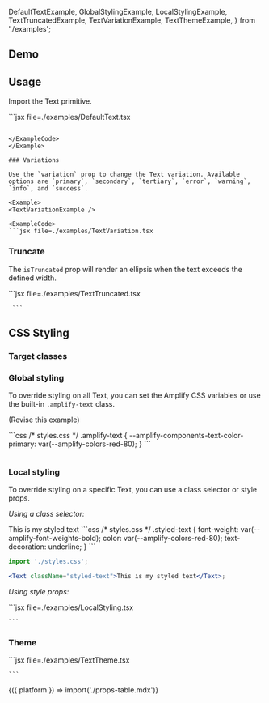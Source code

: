   DefaultTextExample,
  GlobalStylingExample,
  LocalStylingExample,
  TextTruncatedExample,
  TextVariationExample,
  TextThemeExample,
} from './examples';

## Demo

<TextDemo />

## Usage

Import the Text primitive.

<Example>
  <DefaultTextExample />
  <ExampleCode>
  ```jsx file=./examples/DefaultText.tsx
  
  ```

  </ExampleCode>
</Example>

### Variations

Use the `variation` prop to change the Text variation. Available options are `primary`, `secondary`, `tertiary`, `error`, `warning`, `info`, and `success`.

<Example>
  <TextVariationExample />

  <ExampleCode>
  ```jsx file=./examples/TextVariation.tsx
  ```
  </ExampleCode>
</Example>

### Truncate

The `isTruncated` prop will render an ellipsis when the text exceeds the defined width.

<Example>
  <TextTruncatedExample />
  <ExampleCode>
      ```jsx file=./examples/TextTruncated.tsx

     ```

  </ExampleCode>
</Example>

## CSS Styling

### Target classes

<ComponentStyleDisplay componentName="Text" />

### Global styling

To override styling on all Text, you can set the Amplify CSS variables or use the built-in `.amplify-text` class.

(Revise this example)

<Example>
  <GlobalStylingExample />
  <ExampleCode>
```css
/* styles.css */
.amplify-text {
  --amplify-components-text-color-primary: var(--amplify-colors-red-80);
}
```

```jsx file=./examples/GlobalStyling.tsx

```

  </ExampleCode>
</Example>

### Local styling

To override styling on a specific Text, you can use a class selector or style props.

_Using a class selector:_

<Example>
  <Text className="styled-text">This is my styled text</Text>
  <ExampleCode>
    ```css
/* styles.css */
.styled-text {
  font-weight: var(--amplify-font-weights-bold);
  color: var(--amplify-colors-red-80);
  text-decoration: underline;
}
```

```jsx
import './styles.css';

<Text className="styled-text">This is my styled text</Text>;
```

  </ExampleCode>
</Example>

_Using style props:_

<Example>
  <LocalStylingExample />
  <ExampleCode>
    ```jsx file=./examples/LocalStyling.tsx

    ```

  </ExampleCode>
</Example>

### Theme

<ThemeAlert />

<Example>
  <TextThemeExample />
  <ExampleCode>
    ```jsx file=./examples/TextTheme.tsx

    ```

  </ExampleCode>
</Example>


<Fragment>
  {({ platform }) => import('./props-table.mdx')}
</Fragment>

